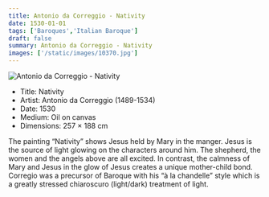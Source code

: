 ```yaml
---
title: Antonio da Correggio - Nativity
date: 1530-01-01
tags: ['Baroques','Italian Baroque']
draft: false
summary: Antonio da Correggio - Nativity
images: ['/static/images/10370.jpg']
---
```


![Antonio da Correggio - Nativity](/static/images/10370.jpg)

* Title: Nativity
* Artist: Antonio da Correggio (1489-1534)
* Date: 1530
* Medium: Oil on canvas
* Dimensions: 257 × 188 cm

The painting “Nativity” shows Jesus held by Mary in the manger. Jesus is the source of light glowing on the characters around him. The shepherd, the women and the angels above are all excited. In contrast, the calmness of Mary and Jesus in the glow of Jesus creates a unique mother-child bond. Corregio was a precursor of Baroque with his “à la chandelle” style which is a greatly stressed chiaroscuro (light/dark) treatment of light.
